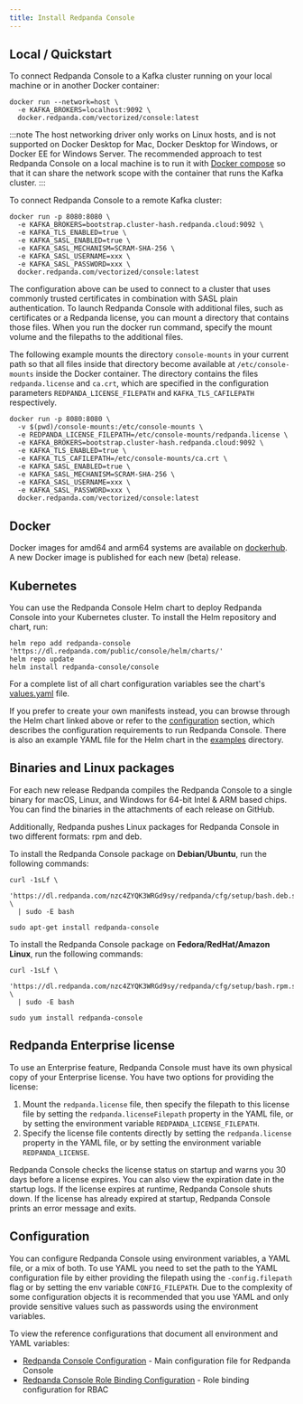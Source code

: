 ```yaml
---
title: Install Redpanda Console
---
```


<head>
    <meta name="title" content="Install Redpanda Console | Redpanda Docs"/>
    <meta name="description" content="Deploy Redpanda Console on your Kubernetes cluster, run it locally or deploy it on a bare-metal server."/>
</head>


## Local / Quickstart

To connect Redpanda Console to a Kafka cluster running on your local machine
or in another Docker container:

```shell
docker run --network=host \
  -e KAFKA_BROKERS=localhost:9092 \
  docker.redpanda.com/vectorized/console:latest
```

:::note
The host networking driver only works on Linux hosts, and is not supported on Docker Desktop for Mac, 
Docker Desktop for Windows, or Docker EE for Windows Server. The recommended approach to test Redpanda Console
on a local machine is to run it with [Docker compose](../../console/reference/docker-compose) 
so that it can share the network scope with the container that runs the Kafka cluster.
::: 

To connect Redpanda Console to a remote Kafka cluster:

```shell
docker run -p 8080:8080 \
  -e KAFKA_BROKERS=bootstrap.cluster-hash.redpanda.cloud:9092 \
  -e KAFKA_TLS_ENABLED=true \
  -e KAFKA_SASL_ENABLED=true \
  -e KAFKA_SASL_MECHANISM=SCRAM-SHA-256 \
  -e KAFKA_SASL_USERNAME=xxx \
  -e KAFKA_SASL_PASSWORD=xxx \
  docker.redpanda.com/vectorized/console:latest
```

The configuration above can be used to connect to a cluster that uses commonly trusted certificates in 
combination with SASL plain authentication. To launch Redpanda Console with additional files, such 
as certificates or a Redpanda license, you can mount a directory that contains those files.
When you run the docker run command, specify the mount volume and the filepaths to the additional files.

The following example mounts the directory
`console-mounts` in your current path so that all files inside that directory become available at
`/etc/console-mounts` inside the Docker container. The directory contains the files
`redpanda.license` and `ca.crt`, which are specified in the configuration parameters 
`REDPANDA_LICENSE_FILEPATH` and `KAFKA_TLS_CAFILEPATH` respectively.

```shell
docker run -p 8080:8080 \
  -v $(pwd)/console-mounts:/etc/console-mounts \
  -e REDPANDA_LICENSE_FILEPATH=/etc/console-mounts/redpanda.license \
  -e KAFKA_BROKERS=bootstrap.cluster-hash.redpanda.cloud:9092 \
  -e KAFKA_TLS_ENABLED=true \
  -e KAFKA_TLS_CAFILEPATH=/etc/console-mounts/ca.crt \
  -e KAFKA_SASL_ENABLED=true \
  -e KAFKA_SASL_MECHANISM=SCRAM-SHA-256 \
  -e KAFKA_SASL_USERNAME=xxx \
  -e KAFKA_SASL_PASSWORD=xxx \
  docker.redpanda.com/vectorized/console:latest
```

## Docker

Docker images for amd64 and arm64 systems are available on [dockerhub](https://hub.docker.com/r/vectorized/console/tags). 
A new Docker image is published for each new (beta) release.

## Kubernetes

You can use the Redpanda Console Helm chart to deploy Redpanda Console into your Kubernetes cluster. To install
the Helm repository and chart, run:

```
helm repo add redpanda-console 'https://dl.redpanda.com/public/console/helm/charts/' 
helm repo update
helm install redpanda-console/console
```

For a complete list of all chart configuration variables see the chart's 
[values.yaml](https://github.com/redpanda-data/console/blob/master/helm/console/values.yaml) file.


If you prefer to create your own manifests instead, you can browse through the Helm chart linked above
or refer to the [configuration](#configuration) section, which describes the configuration requirements
to run Redpanda Console. There is also an example YAML file for the Helm chart in the 
[examples](https://github.com/redpanda-data/console/tree/master/helm/examples) directory.

## Binaries and Linux packages

For each new release Redpanda compiles the Redpanda Console to a single binary for macOS, Linux, and Windows
for 64-bit Intel & ARM based chips. You can find the binaries in the attachments of
each release on GitHub.

Additionally, Redpanda pushes Linux packages for Redpanda Console in two different formats: rpm and deb.

To install the Redpanda Console package on **Debian/Ubuntu**, run the following commands:

```
curl -1sLf \
  'https://dl.redpanda.com/nzc4ZYQK3WRGd9sy/redpanda/cfg/setup/bash.deb.sh' \
  | sudo -E bash
  
sudo apt-get install redpanda-console
```

To install the Redpanda Console package on **Fedora/RedHat/Amazon Linux**, run the following commands:

```
curl -1sLf \
  'https://dl.redpanda.com/nzc4ZYQK3WRGd9sy/redpanda/cfg/setup/bash.rpm.sh' \
  | sudo -E bash

sudo yum install redpanda-console
```

## Redpanda Enterprise license

To use an Enterprise feature, Redpanda Console must have its own physical copy of 
your Enterprise license. You have two options for providing the license:

1. Mount the `redpanda.license` file, then specify the filepath to this license file by setting the `redpanda.licenseFilepath` property in the YAML file, or by setting the environment variable `REDPANDA_LICENSE_FILEPATH`.
2. Specify the license file contents directly by setting the `redpanda.license` property in the YAML file, or by setting the environment variable `REDPANDA_LICENSE`.

Redpanda Console checks the license status on startup and warns you 30 days before a license expires. You can also view the expiration date in the startup logs.
If the license expires at runtime, Redpanda Console shuts down. If the license has already
expired at startup, Redpanda Console prints an error message and exits.

## Configuration

You can configure Redpanda Console using environment variables, a YAML file, or a mix of both. To use YAML you
need to set the path to the YAML configuration file by either providing the filepath using the
`-config.filepath` flag or by setting the env variable `CONFIG_FILEPATH`. Due to the complexity
of some configuration objects it is recommended that you use YAML and only provide sensitive values such as
passwords using the environment variables. 

To view the reference configurations that document all environment and YAML variables:

- [Redpanda Console Configuration](../../console/reference/config) - Main configuration file for Redpanda Console
- [Redpanda Console Role Binding Configuration](../../console/reference/role-bindings) - Role binding configuration for RBAC
